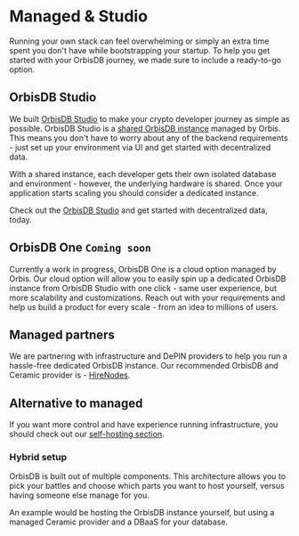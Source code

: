 # Managed & Studio

Running your own stack can feel overwhelming or simply an extra time spent you don't have while
bootstrapping your startup. To help you get started with your OrbisDB journey, we made sure to
include a ready-to-go option.

## OrbisDB Studio

We built [OrbisDB Studio](https://studio.useorbis.com/) to make your crypto developer journey as
simple as possible. OrbisDB Studio is a [shared OrbisDB instance](/databases/orbisdb-setting-up)
managed by Orbis. This means you don't have to worry about any of the backend requirements - just
set up your environment via UI and get started with decentralized data.

With a shared instance, each developer gets their own isolated database and environment - however,
the underlying hardware is shared. Once your application starts scaling you should consider a
dedicated instance.

Check out the [OrbisDB Studio](https://studio.useorbis.com/) and get started with decentralized
data, today.

## OrbisDB One **`Coming soon`**

Currently a work in progress, OrbisDB One is a cloud option managed by Orbis. Our cloud option will
allow you to easily spin up a dedicated OrbisDB instance from OrbisDB Studio with one click - same
user experience, but more scalability and customizations. Reach out with your requirements and help
us build a product for every scale - from an idea to millions of users.

## Managed partners

We are partnering with infrastructure and DePIN providers to help you run a hassle-free dedicated
OrbisDB instance. Our recommended OrbisDB and Ceramic provider is -
[HireNodes](https://hirenodes.io/).

## Alternative to managed

If you want more control and have experience running infrastructure, you should check out our
[self-hosting section](/databases/orbisdb-setting-up/local).

### Hybrid setup

OrbisDB is built out of multiple components. This architecture allows you to pick your battles and
choose which parts you want to host yourself, versus having someone else manage for you.

An example would be hosting the OrbisDB instance yourself, but using a managed Ceramic provider and
a DBaaS for your database.
